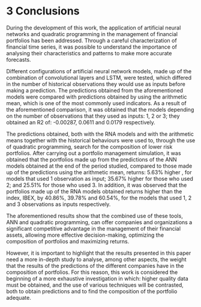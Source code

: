 # 3 Conclusions {.unnumbered}

During the development of this work, the application of artificial neural networks and quadratic programming in the management of financial portfolios has been addressed. Through a careful characterization of financial time series, it was possible to understand the importance of analysing their characteristics and patterns to make more accurate forecasts.

Different configurations of artificial neural network models, made up of the combination of convolutional layers and LSTM, were tested, which differed in the number of historical observations they would use as inputs before making a prediction. The predictions obtained from the aforementioned models were compared with predictions obtained by using the arithmetic mean, which is one of the most commonly used indicators. As a result of the aforementioned comparison, it was obtained that the models depending on the number of observations that they used as inputs: 1, 2 or 3; they obtained an R2 of: -0.00287, 0.0611 and 0.0179 respectively.

The predictions obtained, both with the RNA models and with the arithmetic means together with the historical behaviours were used to, through the use of quadratic programming, search for the composition of lower risk portfolios. After carrying out a portfolio management simulation, it was obtained that the portfolios made up from the predictions of the ANN models obtained at the end of the period studied, compared to those made up of the predictions using the arithmetic mean, returns: 5.63% higher , for models that used 1 observation as input; 35.67% higher for those who used 2; and 25.51% for those who used 3. In addition, it was observed that the portfolios made up of the RNA models obtained returns higher than the index, IBEX, by 40.86%, 39.78% and 60.54%, for the models that used 1, 2 and 3 observations as inputs respectively.

The aforementioned results show that the combined use of these tools, ANN and quadratic programming, can offer companies and organizations a significant competitive advantage in the management of their financial assets, allowing more effective decision-making, optimizing the composition of portfolios and maximizing returns.

However, it is important to highlight that the results presented in this paper need a more in-depth study to analyse, among other aspects, the weight that the results of the predictions of the different companies have in the composition of portfolios. For this reason, this work is considered the beginning of a more exhaustive investigation in which: higher quality data must be obtained, and the use of various techniques will be contrasted, both to obtain predictions and to find the composition of the portfolio adequate.
